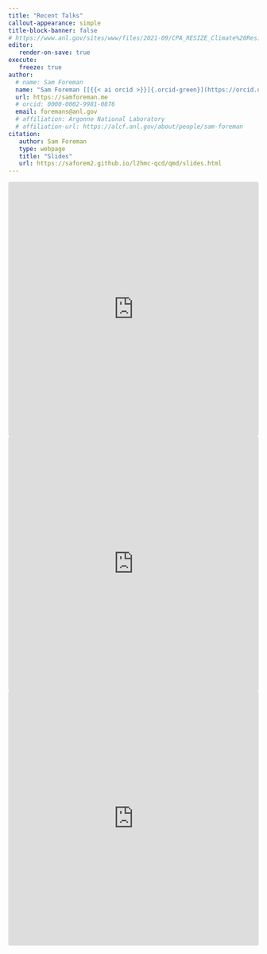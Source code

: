 ```yaml
---
title: "Recent Talks"
callout-appearance: simple
title-block-banner: false
# https://www.anl.gov/sites/www/files/2021-09/CPA_RESIZE_Climate%20Resilience%20Images_01_1920x1080.jpg
editor:
   render-on-save: true
execute:
   freeze: true
author:
  # name: Sam Foreman
  name: "Sam Foreman [[{{< ai orcid >}}]{.orcid-green}](https://orcid.org/0000-0002-9981-0876)"
  url: https://samforeman.me
  # orcid: 0000-0002-9981-0876
  email: foremans@anl.gov
  # affiliation: Argonne National Laboratory
  # affiliation-url: https://alcf.anl.gov/about/people/sam-foreman
citation:
   author: Sam Foreman
   type: webpage
   title: "Slides"
   url: https://saforem2.github.io/l2hmc-qcd/qmd/slides.html
---
```


::: {.callout title="[{{< fa solid person-chalkboard size=fa-lg >}}]{style='color:#A9A9B3;'} $\hspace{2pt}$ [**MLMC: Machine Learning Monte Carlo**](https://saforem2.github.io/lattice23) @ [Lattice 2023](https://indico.fnal.gov/event/57249/contributions/271305/) (07/2023)" collapse="true" style="width:100%;"}

<!-- - [**MLMC: Machine Learning Monte Carlo**](https://saforem2.github.io/lattice23), at [Lattice 2023](https://mlmc2022.github.io/), July 2023 -->
    
<iframe src="https://saforem2.github.io/lattice23/" title="MLMC: Machine Learning Monte Carlo" width="100%" align="center" height="512" frameborder="0" webkitallowfullscreen mozallowfullscreen allowfullscreen style="border-radius:0.25rem;border:none;align:center;">
    <p>Your browser does not support iframes.</p>
  </iframe>

:::

::: {.callout title="[{{< fa solid person-chalkboard size=fa-lg >}}]{style='color:#A9A9B3;'} $\hspace{2pt}$ [**Generative Modeling and Efficient Sampling**](https://saforem2.github.io/lqcd-pasc23/) @ [PASC23](https://pasc23.pasc-conference.org/) (07/2023)" collapse="true" style="width:100%;"}

<!-- ::: {.callout-important title="Recent Talks" collapse="true" style="width: 100%;"} -->
<!-- - [**Generative Modeling and Efficient Sampling**](https://saforem2.github.io/lqcd-pasc23/), at [PASC23](https://pasc23.pasc-conference.org/), July 2023  -->
    
<iframe src="https://saforem2.github.io/lqcd-pasc23/" title="Generative Modeling and Efficient Sampling" width="100%" align="center" height="512" frameborder="0" webkitallowfullscreen mozallowfullscreen allowfullscreen style="border-radius:0.25rem;border:none;align:center;">
    <p>Your browser does not support iframes.</p>
  </iframe>

:::

::: {.callout title="[{{< fa solid person-chalkboard size=fa-lg >}}]{style='color:#A9A9B3;'} $\hspace{2pt}$ [**Efficient Sampling for Lattice Gauge Theory**](https://saforem2.github.io/deep-fridays) @ [Deep Fridays @ U. Bologna](https://www.cs.unibo.it/~asperti/deep_fridays.html) (04/2023)" collapse="true" style="width:100%;"}

<!-- - [**Efficient Sampling for Lattice Gauge Theory**](https://saforem2.github.io/deep-fridays), at [Deep Fridays @ U. Bologna](https://www.cs.unibo.it/~asperti/deep_fridays.html), April 2023 -->
    
<iframe src="https://saforem2.github.io/deep-fridays/" title="Efficient Sampling for Lattice Gauge Theory" width="100%" align="center" height="512" frameborder="0" webkitallowfullscreen mozallowfullscreen allowfullscreen style="border-radius:0.25rem;border:none;align:center;">
    <p>Your browser does not support iframes.</p>
  </iframe>

:::
